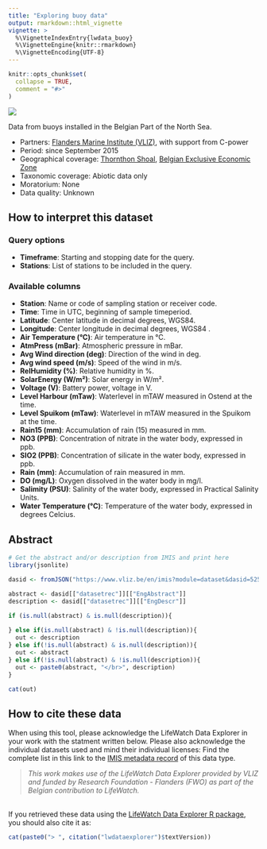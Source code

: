 ```yaml
---
title: "Exploring buoy data"
output: rmarkdown::html_vignette
vignette: >
  %\VignetteIndexEntry{lwdata_buoy}
  %\VignetteEngine{knitr::rmarkdown}
  %\VignetteEncoding{UTF-8}
---
```


```r
knitr::opts_chunk$set(
  collapse = TRUE,
  comment = "#>"
)
```
<!--- Insert image  -->
<img src='https://www.lifewatch.be/code/images/lwde_buoy.png' class='rightimg'/>

<!--- Describe datatype in one or two sentences. -->
Data from buoys installed in the Belgian Part of the North Sea.

- Partners: [Flanders Marine Institute (VLIZ)](https://www.vliz.be/en/imis?module=institute&insid=36), with support from C-power
- Period: since September 2015
- Geographical coverage: [Thornthon Shoal](https://marineregions.org/gazetteer.php?p=details&id=2438), [Belgian Exclusive Economic Zone](https://www.marineregions.org/gazetteer.php?p=details&id=3293)
- Taxonomic coverage: Abiotic data only
- Moratorium: None
- Data quality: Unknown
 
## How to interpret this dataset
 
### Query options
* **Timeframe**: Starting and stopping date for the query.
* **Stations**:  List of stations to be included in the query.
 
### Available columns
* **Station**: Name or code of sampling station or receiver code.
* **Time**: Time in UTC, beginning of sample timeperiod.
* **Latitude**: Center latitude in decimal degrees, WGS84.
* **Longitude**: Center longitude in decimal degrees, WGS84 .
* **Air Temperature (°C)**: Air temperature in °C.
* **AtmPress (mBar)**: Atmospheric pressure in mBar.
* **Avg Wind direction (deg)**: Direction of the wind in deg.
* **Avg wind speed (m/s)**: Speed of the wind in m/s.
* **RelHumidity (%)**: Relative humidity in %.
* **SolarEnergy (W/m²)**: Solar energy in W/m².
* **Voltage (V)**: Battery power, voltage in V.
* **Level Harbour (mTaw)**: Waterlevel in mTAW measured in Ostend at the time.
* **Level Spuikom (mTaw)**: Waterlevel in mTAW measured in the Spuikom at the time.
* **Rain15 (mm)**: Accumulation of rain (15) measured in mm.
* **NO3 (PPB)**: Concentration of nitrate in the water body, expressed in ppb.
* **SIO2 (PPB)**: Concentration of silicate in the water body, expressed in ppb.
* **Rain (mm)**: Accumulation of rain measured in mm.
* **DO (mg/L)**: Oxygen dissolved in the water body in mg/l.
* **Salimity (PSU)**: Salinity of the water body, expressed in Practical Salinity Units.
* **Water Temperature (°C)**: Temperature of the water body, expressed in degrees Celcius.

## Abstract
```r
# Get the abstract and/or description from IMIS and print here
library(jsonlite)

dasid <- fromJSON("https://www.vliz.be/en/imis?module=dataset&dasid=5252&show=json")

abstract <- dasid[["datasetrec"]][["EngAbstract"]]
description <- dasid[["datasetrec"]][["EngDescr"]]

if (is.null(abstract) & is.null(description)){
  
} else if(is.null(abstract) & !is.null(description)){
  out <- description
} else if(!is.null(abstract) & is.null(description)){
  out <- abstract
} else if(!is.null(abstract) & !is.null(description)){
  out <- paste0(abstract, "</br>", description)
}

cat(out)
```
 
## How to cite these data

When using this tool, please acknowledge the LifeWatch Data Explorer in your work with the statment written below. Please also acknowledge the individual datasets used and mind their individual licenses: Find the complete list in this link to the [IMIS metadata record](https://www.vliz.be/en/imis?module=dataset&dasid=5252) of this data type.

> _This work makes use of the LifeWatch Data Explorer provided by VLIZ and funded by Research Foundation - Flanders (FWO) as part of the Belgian contribution to LifeWatch._

</br>
If you retrieved these data using the [LifeWatch Data Explorer R package](https://github.com/lifewatch/lwdataexplorer/), you should also cite it as: 

```r
cat(paste0("> ", citation("lwdataexplorer")$textVersion))
```

